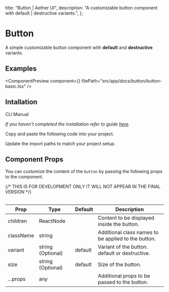   title: "Button | Aether UI",
  description: "A customizable button component with default | destructive variants.",
};


# Button

A simple customizable button component with **default** and **destructive** variants.

## Examples

<ComponentPreview component={<ButtonBasic />} filePath="src/app/docs/button/button-basic.tsx" />

## Intallation

<Tabs defaultValue="cli">

<TabsList>
  <TabsTrigger value="cli">CLI</TabsTrigger>
  <TabsTrigger value="manual">Manual</TabsTrigger>
</TabsList>

<TabsContent value="cli">

<InstallationCli value="button" />

</TabsContent>

<TabsContent value="manual">

<Steps>

<Step> _If you haven't completed the installation refer to guide [here](/docs/installation)._</Step>

<Step>Copy and paste the following code into your project.</Step>

<CodeBlock filePath="src/content/button.tsx" />

<Step>Update the import paths to match your project setup.</Step>

</Steps>

</TabsContent>

</Tabs>

## Component Props

You can customize the content of the `button` by passing the following props to the component.

<Table data={{
  headers: ["Prop", "Type", "Default", "Description"],
  rows: [
    ["children", "ReactNode", "", "Content to be displayed inside the button."],
    ["className", "string", "", "Additional class names to be applied to the button."],
    ["variant", "string (Optional)", "default", "Variant of the button. default or destructive."],
    ["size", "string (Optional)", "default", "Size of the button."],
    ["...props", "any", "", "Additional props to be passed to the button."],
  ],
}}>
{/* THIS IS FOR DEVELOPMENT ONLY IT WILL NOT APPEAR IN THE FINAL VERSION */}

| Prop      | Type              | Default | Description                                         |
| --------- | ----------------- | ------- | --------------------------------------------------- |
| children  | ReactNode         |         | Content to be displayed inside the button.          |
| className | string            |         | Additional class names to be applied to the button. |
| variant   | string (Optional) | default | Variant of the button. default or destructive.      |
| size      | string (Optional) | default | Size of the button.                                 |
| ...props  | any               |         | Additional props to be passed to the button.        |

</Table>

<PrevNextBtn current="button" />
